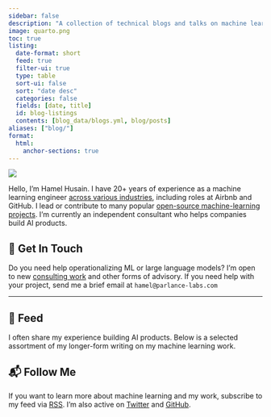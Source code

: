 ```yaml
---
sidebar: false
description: "A collection of technical blogs and talks on machine learning and data science."
image: quarto.png
toc: true
listing:
  date-format: short
  feed: true
  filter-ui: true
  type: table
  sort-ui: false
  sort: "date desc"
  categories: false
  fields: [date, title]
  id: blog-listings
  contents: [blog_data/blogs.yml, blog/posts]
aliases: ["blog/"]
format:
  html:
    anchor-sections: true
---
```


::: {layout="[21,79]" .profile-header}

![](hamel_transparent.png){.profile-pic}

Hello, I’m Hamel Husain. I have 20+ years of experience as a machine learning engineer [across various industries](https://www.linkedin.com/in/hamelhusain/), including roles at Airbnb and GitHub. I lead or contribute to many popular [open-source machine-learning projects](oss/opensource.qmd). I’m currently an independent consultant who helps companies build AI products.

:::

## 💼 Get In Touch

Do you need help operationalizing ML or large language models? I’m open to new [consulting work](https://hamel.dev/hire.html) and other forms of advisory. If you need help with your project, send me a brief email at `hamel@parlance-labs.com`


---

## 📮 Feed

I often share my experience building AI products. Below is a selected assortment of my longer-form writing on my machine learning work.

::: {#blog-listings}
:::

## 📬 Follow Me

If you want to learn more about machine learning and my work, subscribe to my feed via [<i class="bi bi-rss"></i> RSS](index.xml).
I’m also active on [Twitter](https://twitter.com/HamelHusain) and [GitHub](https://github.com/hamelsmu).